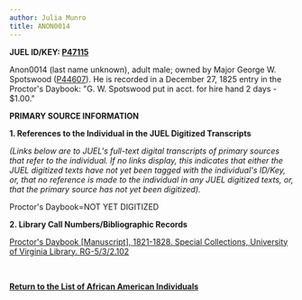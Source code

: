 ```yaml
---
author: Julia Munro
title: ANON0014
---
```

**JUEL ID/KEY: [P47115](http://juel.iath.virginia.edu/public_person?person=47115 "P47115")[  
](http://juel.iath.virginia.edu/public_person?person=47002 "P47002")**

Anon0014 (last name unknown), adult male; owned by Major George W. Spotswood ([P44607](http://juel.iath.virginia.edu/public_person?person=44607 "P44607")). He is recorded in a December 27, 1825 entry in the Proctor's Daybook: "G. W. Spotswood put in acct. for hire hand 2 days - $1.00."  

**PRIMARY SOURCE INFORMATION** 

**1\. References to the Individual in the JUEL Digitized Transcripts**

_(Links below are to JUEL's full-text digital transcripts of primary sources that refer to the individual. If no links display, this indicates that either the JUEL digitized texts have not yet been tagged with the individual's ID/Key, or, that no reference is made to the individual in any JUEL digitized texts, or, that the primary source has not yet been digitized)._   

Proctor's Daybook=NOT YET DIGITIZED 

**2\. Library Call Numbers/Bibliographic Records**

[](http://search.lib.virginia.edu/catalog/u6371432)[Proctor's Daybook \[Manuscript\], 1821-1828. Special Collections, University of Virginia Library. RG-5/3/2.102](http://search.lib.virginia.edu/catalog/u6607353 "Proctor's Daybook")

 [](http://search.lib.virginia.edu/catalog/u6371432)

**[Return to the List of African American Individuals](http://juel.iath.virginia.edu/node/367 "Return to the List of African-American Individuals")**